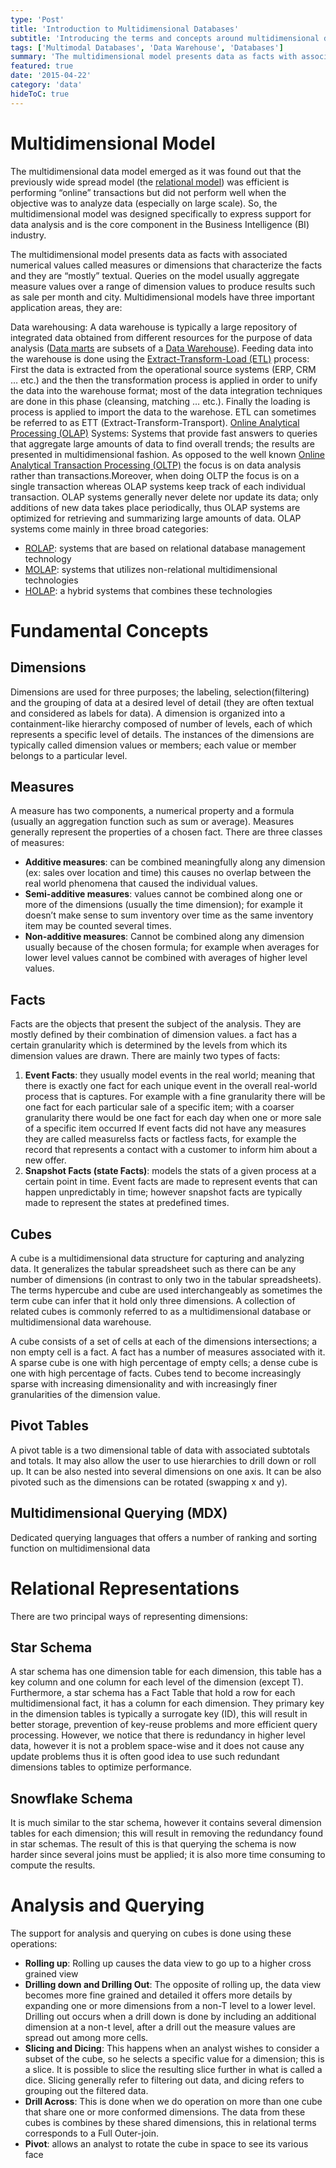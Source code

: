 ```yaml
---
type: 'Post'
title: 'Introduction to Multidimensional Databases'
subtitle: 'Introducing the terms and concepts around multidimensional databases and data warehouses'
tags: ['Multimodal Databases', 'Data Warehouse', 'Databases']
summary: 'The multidimensional model presents data as facts with associated numerical values called measures or dimensions that characterize the facts and they are “mostly” textual. In this post, we talk about the databases that allow us to store and manipulate complex multidimensional data.'
featured: true
date: '2015-04-22'
category: 'data'
hideToC: true
---
```


# Multidimensional Model
The multidimensional data model emerged as it was found out that the previously wide spread model (the [relational model](http://en.wikipedia.org/wiki/Relational_model)) was efficient is performing “online” transactions but did not perform well when the objective was to analyze data (especially on large scale). So, the multidimensional model was designed specifically to express support for data analysis and is the core component in the Business Intelligence (BI) industry.

The multidimensional model presents data as facts with associated numerical values called measures or dimensions that characterize the facts and they are “mostly” textual. Queries on the model usually aggregate measure values over a range of dimension values to produce results such as sale per month and city. Multidimensional models have three important application areas, they are:

Data warehousing: A data warehouse is typically a large repository of integrated data obtained from different resources for the purpose of data analysis ([Data marts](http://en.wikipedia.org/wiki/Data_mart) are subsets of a [Data Warehouse](http://en.wikipedia.org/wiki/Data_warehouse)). Feeding data into the warehouse is done using the [Extract-Transform-Load (ETL)](http://en.wikipedia.org/wiki/Extract%2C_transform%2C_load) process: First the data is extracted from the operational source systems (ERP, CRM … etc.) and the then the transformation process is applied in order to unify the data into the warehouse format; most of the data integration techniques are done in this phase (cleansing, matching … etc.). Finally the loading is process is applied to import the data to the warehose. ETL can sometimes be referred to as ETT (Extract-Transform-Transport).
[Online Analytical Processing (OLAP)](http://en.wikipedia.org/wiki/Online_analytical_processing) Systems: Systems that provide fast answers to queries that aggregate large amounts of data to find overall trends; the results are presented in multidimensional fashion. As opposed to the well known [Online Analytical Transaction Processing (OLTP)](http://en.wikipedia.org/wiki/Online_transaction_processing) the focus is on data analysis rather than transactions.Moreover, when doing OLTP the focus is on a single transaction whereas OLAP systems keep track of each individual transaction. OLAP systems generally never delete nor update its data; only additions of new data takes place periodically, thus OLAP systems are optimized for retrieving and summarizing large amounts of data.   OLAP systems come mainly in three broad categories:
 - [ROLAP](http://en.wikipedia.org/wiki/ROLAP): systems that are based on relational database management technology
 - [MOLAP](http://en.wikipedia.org/wiki/MOLAP): systems that utilizes non-relational multidimensional technologies
 - [HOLAP](http://en.wikipedia.org/wiki/HOLAP): a hybrid systems that combines these technologies

 # Fundamental Concepts

 ## Dimensions

Dimensions are used for three purposes; the labeling, selection(filtering) and the grouping of data at a desired level of detail (they are often textual and considered as labels for data). A dimension is organized into a containment-like hierarchy composed of number of levels, each of which represents a specific level of details. The instances of the dimensions are typically called dimension values or members; each value or member belongs to a particular level.

## Measures
A measure has two components, a numerical property and a formula (usually an aggregation function such as sum or average). Measures generally represent the properties of a chosen fact. There are three classes of measures:

 - **Additive measures**: can be combined meaningfully along any dimension (ex: sales over location and time) this causes no overlap between the real world phenomena that caused the individual values.
 - **Semi-additive measures**: values cannot be combined along one or more of the dimensions (usually the time dimension); for example it doesn’t make sense to sum inventory over time as the same inventory item may be counted several times.
 - **Non-additive measures**: Cannot be combined along any dimension usually because of the chosen formula; for example when averages for lower level values cannot be combined with averages of higher level values.

## Facts
Facts are the objects that present the subject of the analysis. They are mostly defined by their combination of dimension values. a fact has a certain granularity which is determined by the levels from which its dimension values are drawn. There are mainly two types of facts:

 1. **Event Facts**: they usually model events in the real world; meaning that there is exactly one fact for each unique event in the overall real-world process that is captures. For example with a fine granularity there will be one fact for each particular sale of a specific item; with a coarser granularity there would be one fact for each day when one or more sale of a specific item occurred  If event facts did not have any measures they are called  measurelss facts or factless facts, for example the record that represents a contact with a customer to inform him about a new offer.
 2. **Snapshot Facts (state Facts)**: models the stats of a given process at a certain point in time.
Event facts are made to represent events that can happen unpredictably in time; however snapshot facts are typically made to represent the states at predefined times.

## Cubes
A cube is a multidimensional data structure for capturing and analyzing data. It generalizes the tabular spreadsheet such as there can be any number of dimensions (in contrast to only two in the tabular spreadsheets). The terms hypercube and cube are used interchangeably as sometimes the term cube can infer that it hold only three dimensions. A collection of related cubes is commonly referred to as a multidimensional database or multidimensional data warehouse.

A cube consists of a set of cells at each of the dimensions intersections; a non empty cell is a fact. A fact has a number of measures associated with it. A sparse cube is one with high percentage of empty cells; a dense cube is one with high percentage of facts. Cubes tend to become increasingly sparse with increasing dimensionality and with increasingly finer granularities of the dimension value.

## Pivot Tables
A pivot table is a two dimensional table of data with associated subtotals and totals. It may also allow the user to use hierarchies to drill down or roll up. It can be also nested into several dimensions on one axis. It can be also pivoted such as the dimensions can be rotated (swapping x and y).

## Multidimensional Querying (MDX)
Dedicated querying languages that offers a number of ranking and sorting function on multidimensional data

# Relational Representations
There are two principal ways of representing dimensions:

## Star Schema
A star schema has one dimension table for each dimension, this table has a key column and one column for each level of the dimension (except T). Furthermore, a star schema has a Fact Table that hold a row for each multidimensional fact, it has a column for each dimension. They primary key in the dimension tables is typically a surrogate key (ID), this will result in better storage, prevention of key-reuse problems and more efficient query processing. However, we notice that there is redundancy in higher level data, however it is not a problem space-wise and it does not cause any update problems thus it is often good idea to use such redundant dimensions tables to optimize performance.

## Snowflake Schema
It is much similar to the star schema, however it contains several dimension tables for each dimension; this will result in removing the redundancy found in star schemas.  The result of this is that querying the schema is now harder since several joins must be applied; it is also more time consuming to compute the results.

# Analysis and Querying
The support for analysis and querying on cubes is done using these operations:

 - **Rolling up**: Rolling up causes the data view to go up to a higher cross grained view
 - **Drilling down and Drilling Out**: The opposite of rolling up, the data view becomes more fine grained and detailed  it offers more details by expanding one or more dimensions from a non-T level to a lower level. Drilling out occurs when a drill down is done by including an additional dimension at a non-t level, after a drill out the measure values are spread out among more cells.
 - **Slicing and Dicing**: This happens when an analyst wishes to consider a subset of the cube, so he selects a specific value for a dimension; this is a slice. It is possible to slice the resulting slice further in what is called  a dice. Slicing generally refer to filtering out data, and dicing refers to grouping out the filtered data.
 - **Drill Across**: This is done when we do operation on more than one cube that share one or more conformed dimensions. The data from these cubes is combines by these shared dimensions, this in relational terms corresponds to a Full Outer-join.
 - **Pivot**: allows an analyst to rotate the cube in space to see its various face